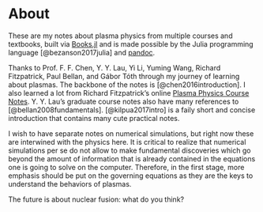 # About {#sec-about}

These are my notes about plasma physics from multiple courses and textbooks, built via [Books.jl](https://books.huijzer.xyz) and is made possible by the Julia programming language [@bezanson2017julia] and [pandoc](https://github.com/jgm/pandoc).

Thanks to Prof. F. F. Chen, Y. Y. Lau, Yi Li, Yuming Wang, Richard Fitzpatrick, Paul Bellan, and Gábor Tóth through my journey of learning about plasmas. The backbone of the notes is [@chen2016introduction]. I also learned a lot from Richard Fitzpatrick's online [Plasma Physics Course Notes](https://farside.ph.utexas.edu/teaching/plasma/Plasmahtml). Y. Y. Lau's graduate course notes also have many references to [@bellan2008fundamentals]. [@kilpua2017intro] is a faily short and concise introduction that contains many cute practical notes.

I wish to have separate notes on numerical simulations, but right now these are interwined with the physics here. It is critical to realize that numerical simulations per se do not allow to make fundamental discoveries which go beyond the amount of information that is already contained in the equations one is going to solve on the computer. Therefore, in the first stage, more emphasis should be put on the governing equations as they are the keys to understand the behaviors of plasmas.

The future is about nuclear fusion: what do you think?